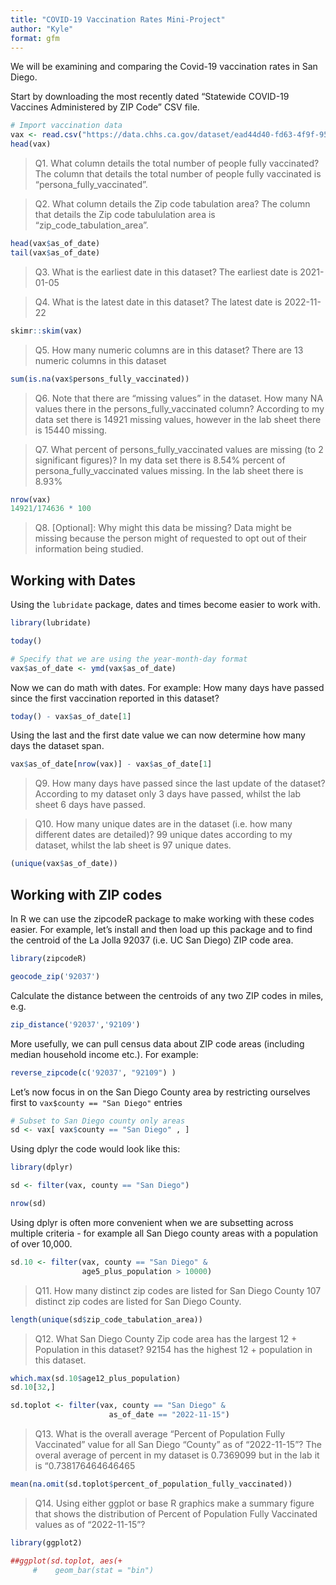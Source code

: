 ```yaml
---
title: "COVID-19 Vaccination Rates Mini-Project"
author: "Kyle"
format: gfm
---
```


We will be examining and comparing the Covid-19 vaccination rates in San Diego.

Start by downloading the most recently dated “Statewide COVID-19 Vaccines Administered by ZIP Code” CSV file.

```r
# Import vaccination data
vax <- read.csv("https://data.chhs.ca.gov/dataset/ead44d40-fd63-4f9f-950a-3b0111074de8/resource/ec32eece-7474-4488-87f0-6e91cb577458/download/covid19vaccinesbyzipcode_test.csv")
head(vax)
```
> Q1. What column details the total number of people fully vaccinated?
The column that details the total number of people fully vaccinated is "persona_fully_vaccinated".

> Q2. What column details the Zip code tabulation area?
The column that details the Zip code tabululation area is "zip_code_tabulation_area".

```r
head(vax$as_of_date)
tail(vax$as_of_date)
```
> Q3. What is the earliest date in this dataset?
The earliest date is 2021-01-05

> Q4. What is the latest date in this dataset?
The latest date is 2022-11-22

```r
skimr::skim(vax)
```

> Q5. How many numeric columns are in this dataset?
There are 13 numeric columns in this dataset

```r
sum(is.na(vax$persons_fully_vaccinated))
```
> Q6. Note that there are “missing values” in the dataset. How many NA values there in the persons_fully_vaccinated column?
 According to my data set there is 14921 missing values, however in the lab sheet there is 15440 missing.
 
 > Q7. What percent of persons_fully_vaccinated values are missing (to 2 significant figures)?
 In my data set there is 8.54% percent of persona_fully_vaccinated values missing. In the lab sheet there is 8.93%
 
 
```r
nrow(vax)
14921/174636 * 100
```
> Q8. [Optional]: Why might this data be missing?
Data might be missing because the person might of requested to opt out of their information being studied.

## Working with Dates

Using the `lubridate` package, dates and times become easier to work with.
```r
library(lubridate)
```

```r
today()
```
```r
# Specify that we are using the year-month-day format
vax$as_of_date <- ymd(vax$as_of_date)
```

Now we can do math with dates. For example: How many days have passed since the first vaccination reported in this dataset?
```r
today() - vax$as_of_date[1]
```

Using the last and the first date value we can now determine how many days the dataset span.
```r
vax$as_of_date[nrow(vax)] - vax$as_of_date[1]
```
> Q9. How many days have passed since the last update of the dataset?
According to my dataset only 3 days have passed, whilst the lab sheet 6 days have passed.

> Q10. How many unique dates are in the dataset (i.e. how many different dates are detailed)?
99 unique dates according to my dataset, whilst the lab sheet is 97 unique dates.

```r
(unique(vax$as_of_date))
```

## Working with ZIP codes

In R we can use the zipcodeR package to make working with these codes easier. For example, let’s install and then load up this package and to find the centroid of the La Jolla 92037 (i.e. UC San Diego) ZIP code area.
```r
library(zipcodeR)
```

```r
geocode_zip('92037')
```

Calculate the distance between the centroids of any two ZIP codes in miles, e.g.
```r
zip_distance('92037','92109')
```
More usefully, we can pull census data about ZIP code areas (including median household income etc.). For example:
```r
reverse_zipcode(c('92037', "92109") )
```

Let’s now focus in on the San Diego County area by restricting ourselves first to `vax$county == "San Diego"` entries
```r
# Subset to San Diego county only areas
sd <- vax[ vax$county == "San Diego" , ]
```

Using dplyr the code would look like this:
```r
library(dplyr)

sd <- filter(vax, county == "San Diego")

nrow(sd)
```
Using dplyr is often more convenient when we are subsetting across multiple criteria - for example all San Diego county areas with a population of over 10,000.
```r
sd.10 <- filter(vax, county == "San Diego" &
                age5_plus_population > 10000)
```

> Q11. How many distinct zip codes are listed for San Diego County
107 distinct zip codes are listed for San Diego County.

```r
length(unique(sd$zip_code_tabulation_area))
```
> Q12. What San Diego County Zip code area has the largest 12 + Population in this dataset?
92154 has the highest 12 + population in this dataset.

```r
which.max(sd.10$age12_plus_population)
sd.10[32,]
```

```r
sd.toplot <- filter(vax, county == "San Diego" &
                      as_of_date == "2022-11-15")
```
> Q13. What is the overall average “Percent of Population Fully Vaccinated” value for all San Diego “County” as of “2022-11-15”?
The overal average of percent in my dataset is 0.7369099 but in the lab it is "0.738176464646465

```r
mean(na.omit(sd.toplot$percent_of_population_fully_vaccinated))
```

> Q14. Using either ggplot or base R graphics make a summary figure that shows the distribution of Percent of Population Fully Vaccinated values as of “2022-11-15”?

```r
library(ggplot2)

##ggplot(sd.toplot, aes(+
     #    geom_bar(stat = "bin")
```

